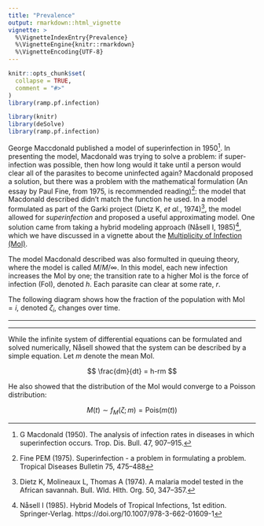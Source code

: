 ```yaml
---
title: "Prevalence"
output: rmarkdown::html_vignette
vignette: >
  %\VignetteIndexEntry{Prevalence}
  %\VignetteEngine{knitr::rmarkdown}
  %\VignetteEncoding{UTF-8}
---
```


```r
knitr::opts_chunk$set(
  collapse = TRUE,
  comment = "#>"
)
library(ramp.pf.infection)
```

```r
library(knitr)
library(deSolve)
library(ramp.pf.infection)
```

George Maccdonald published a model of superinfection in 1950^[G Macdonald (1950). The analysis of infection rates in diseases in which superinfection occurs. Trop. Dis. Bull. 47, 907–915.].
In presenting the model, Macdonald was trying to solve a problem: if super-infection was possible, then how long would it take until a person would clear all of the parasites to become uninfected again? 
Macdonald proposed a solution, but there was a problem with the mathematical formulation (An essay by Paul Fine, from 1975, is recommended reading)^[Fine PEM (1975). Superinfection - a problem in formulating a problem. Tropical Diseases Bulletin 75, 475–488]:
the model that Macdonald described didn't match the function he used. 
In a model formulated as part of the Garki project (Dietz K, *et al.*,  1974)^[Dietz K, Molineaux L, Thomas A (1974). A malaria model tested in the African savannah. Bull. Wld. Hlth. Org. 50, 347–357.], 
the model allowed for *superinfection* and proposed a useful approximating model. 
One solution came from taking a hybrid modeling approach (Nåsell I, 1985)^[Nåsell I (1985). Hybrid Models of Tropical Infections, 1st edition. Springer-Verlag. https://doi.org/10.1007/978-3-662-01609-1], which we have discussed in a vignette about the [Multiplicity of Infection (MoI)](MoI.html). 

The model Macdonald described was also formulted in queuing theory, where the model is called $M/M/\infty$. In this model, each new infection increases the MoI by one; the transition rate to a higher MoI is the force of infection (FoI), denoted $h$. Each parasite can clear at some rate, $r$. 

The following diagram shows how the fraction of the population with MoI $=i$, denoted $\zeta_i$, changes over time.  

***

\begin{equation}
\begin{array}{ccccccccc}
\zeta_0 &  {h\atop \longrightarrow} \atop {\longleftarrow \atop r} & \zeta_1 
& {h\atop \longrightarrow} \atop {\longleftarrow \atop {2r}} & \zeta_2 
& {h \atop \longrightarrow} \atop {\longleftarrow \atop {3r}} & \zeta_3 
& {h \atop \longrightarrow} \atop {\longleftarrow \atop {4r}}& \ldots
\end{array}
\end{equation}

***

While the infinite system of differential equations can be formulated and solved numerically, Nåsell showed that the system can be described by a simple equation. Let $m$ denote the mean MoI. 

$$
\frac{dm}{dt} = h-rm
$$

He also showed that the distribution of the MoI would converge to a Poisson distribution: 

$$M(t) \sim f_M(\zeta; m) = \mbox{Pois}(m(t))$$


